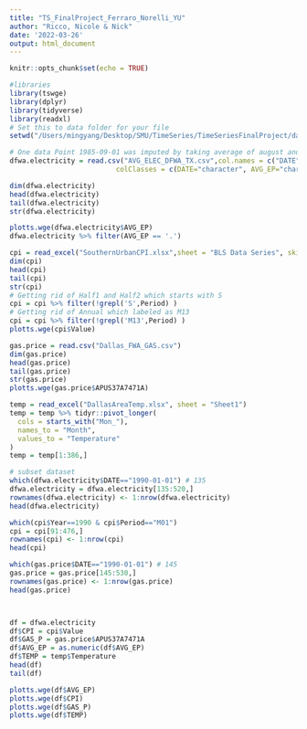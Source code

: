 ```yaml
---
title: "TS_FinalProject_Ferraro_Norelli_YU"
author: "Ricco, Nicole & Nick"
date: '2022-03-26'
output: html_document
---
```


```r
knitr::opts_chunk$set(echo = TRUE)
```

```r
#libraries
library(tswge)
library(dplyr)
library(tidyverse)
library(readxl)
# Set this to data folder for your file
setwd("/Users/mingyang/Desktop/SMU/TimeSeries/TimeSeriesFinalProject/data")

# One data Point 1985-09-01 was imputed by taking average of august and October
dfwa.electricity = read.csv("AVG_ELEC_DFWA_TX.csv",col.names = c("DATE", "AVG_EP"), 
                          colClasses = c(DATE="character", AVG_EP="character"))

dim(dfwa.electricity)
head(dfwa.electricity)
tail(dfwa.electricity)
str(dfwa.electricity)

plotts.wge(dfwa.electricity$AVG_EP)
dfwa.electricity %>% filter(AVG_EP == '.')

cpi = read_excel("SouthernUrbanCPI.xlsx",sheet = "BLS Data Series", skip = 11)
dim(cpi)
head(cpi)
tail(cpi)
str(cpi)
# Getting rid of Half1 and Half2 which starts with S
cpi = cpi %>% filter(!grepl('S',Period) )
# Getting rid of Annual which labeled as M13
cpi = cpi %>% filter(!grepl('M13',Period) )
plotts.wge(cpi$Value)

gas.price = read.csv("Dallas_FWA_GAS.csv")
dim(gas.price)
head(gas.price)
tail(gas.price)
str(gas.price)
plotts.wge(gas.price$APUS37A7471A)

temp = read_excel("DallasAreaTemp.xlsx", sheet = "Sheet1")
temp = temp %>% tidyr::pivot_longer(
  cols = starts_with("Mon_"),
  names_to = "Month",
  values_to = "Temperature"
)
temp = temp[1:386,]

# subset dataset
which(dfwa.electricity$DATE=="1990-01-01") # 135
dfwa.electricity = dfwa.electricity[135:520,]
rownames(dfwa.electricity) <- 1:nrow(dfwa.electricity)
head(dfwa.electricity)

which(cpi$Year==1990 & cpi$Period=="M01")
cpi = cpi[91:476,]
rownames(cpi) <- 1:nrow(cpi)
head(cpi)

which(gas.price$DATE=="1990-01-01") # 145
gas.price = gas.price[145:530,]
rownames(gas.price) <- 1:nrow(gas.price)
head(gas.price)



df = dfwa.electricity
df$CPI = cpi$Value
df$GAS_P = gas.price$APUS37A7471A
df$AVG_EP = as.numeric(df$AVG_EP)
df$TEMP = temp$Temperature
head(df)
tail(df)

plotts.wge(df$AVG_EP)
plotts.wge(df$CPI)
plotts.wge(df$GAS_P)
plotts.wge(df$TEMP)
```
